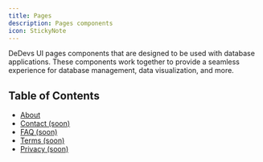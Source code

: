 ```yaml
---
title: Pages
description: Pages components
icon: StickyNote
---
```


DeDevs UI pages components that are designed to be used with database applications. These components work together to provide a seamless experience for database management, data visualization, and more.

## Table of Contents

- [About](./about.mdx)
- [Contact (soon)](./contact.mdx)
- [FAQ (soon)](./faq.mdx)
- [Terms (soon)](./terms.mdx)
- [Privacy (soon)](./privacy.mdx)